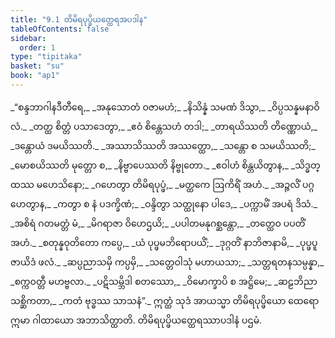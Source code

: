 ```yaml
---
title: "9.1 တိမိရပုပ္ဖိယတ္ထေရအပဒါန"
tableOfContents: false
sidebar:
  order: 1
type: "tipitaka"
basket: "su"
book: "ap1"
---
```



<DynamicBreadcrumb />

<Division number="1" book="ap1">

<Paragraph number="1686" type="verses" book="ap1">
_“စန္ဒဘာဂါနဒီတီရေ,_  
_အနုသောတံ ဝဇာမဟံ;_  
_နိသိန္နံ သမဏံ ဒိသွာ,_  
_ဝိပ္ပသန္နမနာဝိလံ._  

</Paragraph>

</Division>
<Division number="2" book="ap1">

<Paragraph number="1687" type="verses" book="ap1">
_တတ္ထ စိတ္တံ ပသာဒေတွာ,_  
_ဧဝံ စိန္တေသဟံ တဒါ;_  
_တာရယိဿတိ တိဏ္ဏောယံ,_  
_ဒန္တောယံ ဒမယိဿတိ._  

</Paragraph>

</Division>
<Division number="3" book="ap1">

<Paragraph number="1688" type="verses" book="ap1">
_အဿာသိဿတိ အဿတ္ထော,_  
_သန္တော စ သမယိဿတိ;_  
_မောစယိဿတိ မုတ္တော စ,_  
_နိဗ္ဗာပေဿတိ နိဗ္ဗုတော._  

</Paragraph>

</Division>
<Division number="4" book="ap1">

<Paragraph number="1689" type="verses" book="ap1">
_ဧဝါဟံ စိန္တယိတွာန,_  
_သိဒ္ဓတ္ထဿ မဟေသိနော;_  
_ဂဟေတွာ တိမိရပုပ္ဖံ,_  
_မတ္ထကေ ဩကိရိံ အဟံ._  

</Paragraph>

</Division>
<Division number="5" book="ap1">

<Paragraph number="1690" type="verses" book="ap1">
_အဉ္ဇလိံ ပဂ္ဂဟေတွာန,_  
_ကတွာ စ နံ ပဒက္ခိဏံ;_  
_ဝန္ဒိတွာ သတ္ထုနော ပါဒေ,_  
_ပက္ကာမိံ အပရံ ဒိသံ._  

</Paragraph>

</Division>
<Division number="6" book="ap1">

<Paragraph number="1691" type="verses" book="ap1">
_အစိရံ ဂတမတ္တံ မံ,_  
_မိဂရာဇာ ဝိဟေဌယိ;_  
_ပပါတမနုဂစ္ဆန္တော,_  
_တတ္ထေဝ ပပတိံ အဟံ._  

</Paragraph>

</Division>
<Division number="7" book="ap1">

<Paragraph number="1692" type="verses" book="ap1">
_စတုန္နဝုတိတော ကပ္ပေ,_  
_ယံ ပုပ္ဖမဘိရောပယိံ;_  
_ဒုဂ္ဂတိံ နာဘိဇာနာမိ,_  
_ပုပ္ဖပူဇာယိဒံ ဖလံ._  

</Paragraph>

</Division>
<Division number="8" book="ap1">

<Paragraph number="1693" type="verses" book="ap1">
_ဆပ္ပညာသမှိ ကပ္ပမှိ,_  
_သတ္တေဝါသုံ မဟာယသာ;_  
_သတ္တရတနသမ္ပန္နာ,_  
_စက္ကဝတ္တီ မဟဗ္ဗလာ._  

</Paragraph>

</Division>
<Division number="9" book="ap1">

<Paragraph number="1694" type="verses" book="ap1">
_ပဋိသမ္ဘိဒါ စတဿော,_  
_ဝိမောက္ခာပိ စ အဋ္ဌိမေ;_  
_ဆဠဘိညာ သစ္ဆိကတာ,_  
_ကတံ ဗုဒ္ဓဿ သာသနံ”._  

</Paragraph>

<Paragraph number="1695" book="ap1">
ဣတ္ထံ သုဒံ အာယသ္မာ တိမိရပုပ္ဖိယော ထေရော ဣမာ ဂါထာယော အဘာသိတ္ထာတိ.

</Paragraph>
</Division>

<Paragraph number="1696" type="center" book="ap1">
တိမိရပုပ္ဖိယတ္ထေရဿာပဒါနံ ပဌမံ.
</Paragraph>
